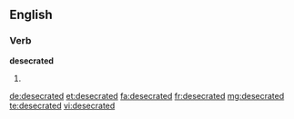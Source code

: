 ==English==

===Verb===
'''desecrated'''

# {{past of|desecrate}}

[[de:desecrated]]
[[et:desecrated]]
[[fa:desecrated]]
[[fr:desecrated]]
[[mg:desecrated]]
[[te:desecrated]]
[[vi:desecrated]]